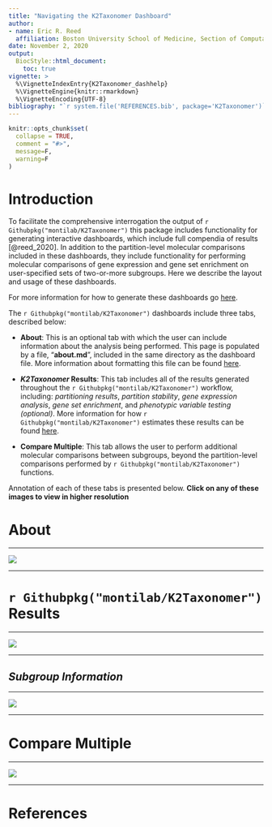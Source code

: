 ```yaml
---
title: "Navigating the K2Taxonomer Dashboard"
author:
- name: Eric R. Reed
  affiliation: Boston University School of Medicine, Section of Computational Biomedicine, 72 E Concord St, Boston, MA 02118
date: November 2, 2020
output: 
  BiocStyle::html_document:
    toc: true
vignette: >
  %\VignetteIndexEntry{K2Taxonomer_dashhelp}
  %\VignetteEngine{knitr::rmarkdown}
  %\VignetteEncoding{UTF-8}
bibliography: "`r system.file('REFERENCES.bib', package='K2Taxonomer')`"
---
```


<style>
    body .main-container {
        max-width: 2000px;
    }
</style>

```r
knitr::opts_chunk$set(
  collapse = TRUE,
  comment = "#>",
  message=F, 
  warning=F
)
```

# Introduction

To facilitate the comprehensive interrogation the output of `r Githubpkg("montilab/K2Taxonomer")` this package includes functionality for generating interactive dashboards, which include full compendia of results [@reed_2020]. In addition to the partition-level molecular comparisons included in these dashboards, they include functionality for performing molecular comparisons of gene expression and gene set enrichment on user-specified sets of two-or-more subgroups. Here we describe the layout and usage of these dashboards.

For more information for how to generate these dashboards go [here](https://montilab.github.io/K2Taxonomer/articles/K2Taxonomer_dashboard.html).


The `r Githubpkg("montilab/K2Taxonomer")` dashboards include three tabs, described below:

- __**About**__: This is an optional tab with which the user can include information about the analysis being performed. This page is populated by a file, "**about.md**", included in the same directory as the dashboard file. More information about formatting this file can be found [here](https://montilab.github.io/K2Taxonomer/articles/K2Taxonomer_dashboard.html#the-about-md-file).

- __***K2Taxonomer* Results**__: This tab includes all of the results generated throughout the `r Githubpkg("montilab/K2Taxonomer")` workflow, including: *partitioning results*, *partition stability*, *gene expression analysis*, *gene set enrichment*, and *phenotypic variable testing (optional)*. More information for how `r Githubpkg("montilab/K2Taxonomer")` estimates these results can be found [here](https://montilab.github.io/K2Taxonomer/articles/K2Taxonomer_dashboard.html#the-about-md-file).

- __**Compare Multiple**__: This tab allows the user to perform additional molecular comparisons between subgroups, beyond the partition-level comparisons performed by `r Githubpkg("montilab/K2Taxonomer")` functions.

Annotation of each of these tabs is presented below. **Click on any of these images to view in higher resolution**

# __**About**__

***

[![](page1.png)](https://montilab.github.io/K2Taxonomer/articles/page1.png)

***

# __**`r Githubpkg("montilab/K2Taxonomer")` Results**__

***

[![](page2.png)](https://montilab.github.io/K2Taxonomer/articles/page2.png)

***

## __*Subgroup Information*__

***

[![](page3.png)](https://montilab.github.io/K2Taxonomer/articles/page3.png)

***

# __**Compare Multiple** __

***

[![](page4.png)](https://montilab.github.io/K2Taxonomer/articles/page4.png)

***

# References